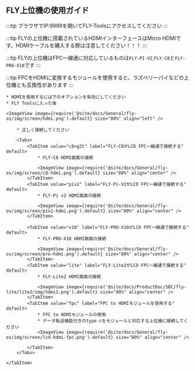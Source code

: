 ## FLY上位機の使用ガイド

:::tip
ブラウザでIP:9999を開いてFLY-Toolsにアクセスしてください
:::

:::tip
FLYの上位機に搭載されているHDMIインターフェースはMicro HDMIです。HDMIケーブルを購入する際は注意してください！！！
:::

:::tip
FLYの上位機はFPC一線通に対応しているものは`FLY-PI-V2`,`FLY-C8`と`FLY-PRO-X10`です
:::

:::tip
FPCをHDMIに変換するモジュールを使用すると、ラズベリーパイなどの上位機とも互換性があります
:::

    * HDMIを使用するには下のオプションを有効にしてください
    * FLY Toolsに入った後

    <ImageView image={require('@site/docs/General/fly-os/img/screen/hdmi.png').default} size="80%" align="left" />

<Tabs>
    <TabItem value="HDMI" label="HDMI接続" default>

        * 正しく接続してください

        <Tabs>
            <TabItem value="c8+g2t" label="FLY-C8がLCD FPC一線通で接続する" default>
                * FLY-C8 HDMI画面の接続

                <ImageView image={require('@site/docs/General/fly-os/img/screen/c8-hdmi.png').default} size="80%" align="center" />
            </TabItem>
            <TabItem value="piv2" label="FLY-Pi-V2がLCD FPC一線通で接続する" default>
                * FLY-Pi v2 HDMI画面の接続

                <ImageView image={require('@site/docs/General/fly-os/img/screen/piv2-hdmi.png').default} size="80%" align="center" />
            </TabItem>

            <TabItem value="x10" label="FLY-PRO-X10がLCD FPC一線通で接続する" default>
                * FLY-PRO-X10 HDMI画面の接続

                <ImageView image={require('@site/docs/General/fly-os/img/screen/pro-hdmi.png').default} size="80%" align="center" />
            </TabItem>
            <TabItem value="lite" label="FLY-Lite2がLCD FPC一線通で接続する" default>
                * FLY-Lite2 HDMI画面の接続

                <ImageView image={require('@site/docs/ProductDoc/SBC/fly-lite/lite2/img/hdmi1.png').default} size="80%" align="center" />
            </TabItem>
            <TabItem value="fpc" label="FPC to HDMIモジュールを使用する" default>
                * FPC to HDMIモジュールの使用
                * データ転送機能付きのtype-cをモジュールと対応する上位機に接続してください
                <ImageView image={require('@site/docs/General/fly-os/img/screen/lcd-hdmi-fpc.png').default} size="80%" align="center" />

            </TabItem>
        </Tabs>

    </TabItem>
</Tabs>